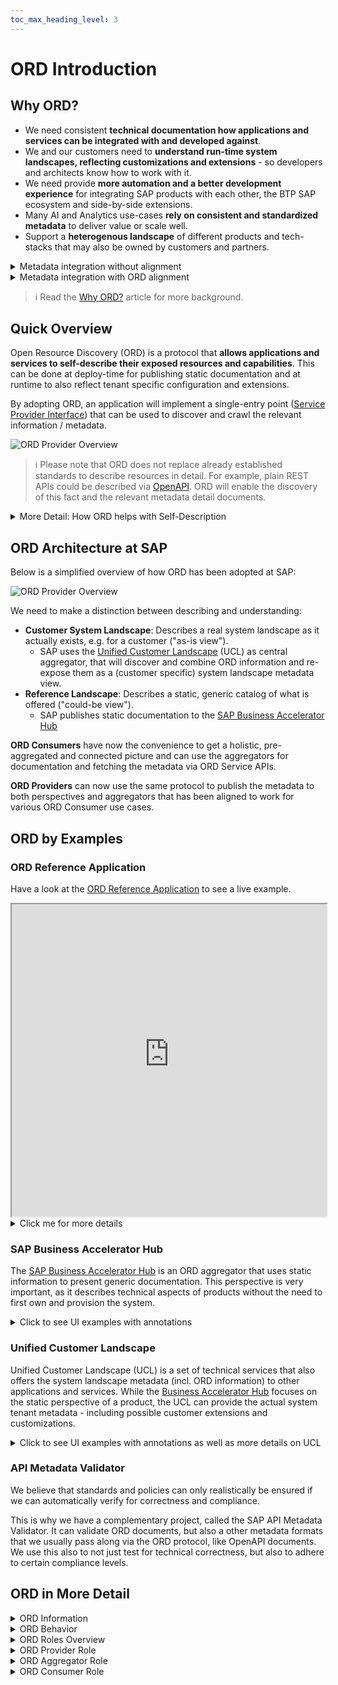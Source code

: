 ```yaml
---
toc_max_heading_level: 3
---
```


# ORD Introduction

## Why ORD?

* We need consistent **technical documentation how applications and services can be integrated with and developed against**.
* We and our customers need to **understand run-time system landscapes, reflecting customizations and extensions** - so developers and architects know how to work with it.
* We need provide **more automation and a better development experience** for integrating SAP products with each other, the BTP SAP ecosystem and side-by-side extensions.
* Many AI and Analytics use-cases **rely on consistent and standardized metadata** to deliver value or scale well.
* Support a **heterogenous landscape** of different products and tech-stacks that may also be owned by customers and partners.

<details><summary>Metadata integration without alignment</summary><p>

Without alignment on metadata standards and how they are discovered, all metadata integration between providers and consumers happens on a point-to-point basis.
This not only means a lot of integrations, but also that the integrations may need to be implemented differently.

This is a similar situation when there was no standardization on charging cable adapters.
It was difficult or sometimes impossible to connect various devices and led to high efforts and waste for everyone.

![ORD Provider Overview](/img/no-aligned-standards.svg 'Metadata Integration without alignment')

</p></details>

<details><summary>Metadata integration with ORD alignment</summary><p>

We can tackle this problem by introducing two concepts: First, use **aligned standards for metadata description and discovery**.
Second, use a **central aggregator**, which can read metadata from all providers and can serve the information to all consumers.

![ORD Provider Overview](/img/aligned-standards.svg 'Metadata Integration with ORD')

</p></details>

> ℹ Read the [Why ORD?](./details/articles/why-ord.md) article for more background.

## Quick Overview

Open Resource Discovery (ORD) is a protocol that **allows applications and services to self-describe their exposed resources and capabilities**. This can be done at deploy-time for publishing static documentation and at runtime to also reflect tenant specific configuration and extensions.​

By adopting ORD, an application will implement a single-entry point ([Service Provider Interface](https://en.wikipedia.org/wiki/Service_provider_interface)) that can be used to discover and crawl the relevant information / metadata.

<div style={{"text-align": "center"}}>

![ORD Provider Overview](/img/ord-provider-overview.svg 'ORD Provider Overview')

</div>

> ℹ Please note that ORD does not replace already established standards to describe resources in detail.
> For example, plain REST APIs could be described via [OpenAPI](https://www.openapis.org/).
> ORD will enable the discovery of this fact and the relevant metadata detail documents.

<details><summary>More Detail: How ORD helps with Self-Description</summary><p>

In the picture above, the center is an application or service describing itself.
They typically have multiple resources and capabilities that are outward facing and are of interest for external consumers.

The most typical information to describe with ORD are **APIs** and **Events**.
But due to its general purpose nature, it can also be used to describe other aspects.
For example what additional **capabilities** there are; a description the underlying conceptual models (Domain Model) as **Entity Types**, external **Integration Dependencies** and potentially also **Data Products** in the future.
All those information can be brought into relation with each other.

ORD standardizes how those information can be automatically discovered and aggregated.
Please note that ORD is no replacement for detailed resource definition standards like OpenAPI.
Instead, it describes a bigger context with shared, high-level information, taxonomy and relations between the described resources.
It also standardizes the publishing and discovery related interfaces and behaviors, to ensure a high degree of automation that allows us to keep in sync with reality.
The same ORD implementation can be used to both describe the tenant-specific customer landscape and the static reference landscape view to an API Catalog.

When ORD information get combined by a central ORD aggregator and integrated with other, central metadata sources, we can realize a connected (customer) **system landscape metadata view**.
This gives both SAP and our customers better introspection about the actual system landscape. This enables or improves many meta-data driven use-cases (like low-code/no-code).

The specification provides a shared contract and alignment point for the ecosystem, spanning various consumers and providers. This allows to have one aligned standard instead of a wild growth of specific point-to-point alignments and integrations.

</p></details>

## ORD Architecture at SAP

Below is a simplified overview of how ORD has been adopted at SAP:

![ORD Provider Overview](/img/ord-sap-architecture-overview.svg 'SAP ORD Architecture Overview')

We need to make a distinction between describing and understanding:
* **Customer System Landscape**: Describes a real system landscape as it actually exists, e.g. for a customer ("as-is view").
  * SAP uses the [Unified Customer Landscape](#unified-customer-landscape) (UCL) as central aggregator, that will discover and combine ORD information and re-expose them as a (customer specific) system landscape metadata view.
* **Reference Landscape**: Describes a static, generic catalog of what is offered ("could-be view").
  * SAP publishes static documentation to the [SAP Business Accelerator Hub](#sap-business-accelerator-hub)

**ORD Consumers** have now the convenience to get a holistic, pre-aggregated and connected picture and can use the aggregators for documentation and fetching the metadata via ORD Service APIs.

**ORD Providers** can now use the same protocol to publish the metadata to both perspectives and aggregators that has been aligned to work for various ORD Consumer use cases.

## ORD by Examples

### ORD Reference Application

Have a look at the [ORD Reference Application](https://ord-reference-application.cfapps.sap.hana.ondemand.com/) to see a live example.

<iframe src="https://ord-reference-application.cfapps.sap.hana.ondemand.com/" width="100%" height="500px"></iframe>

<details><summary>Click me for more details</summary><p>

The ORD Reference Application shows a simple application, which offers a few APIs and Events.
Some of the APIs are public and are of interest for outside consumers to learn about.

The flow to crawl the application for relevant metadata is the following:

* Execute an HTTP GET request on the [.well-known/open-resource-discovery](https://ord-reference-application.cfapps.sap.hana.ondemand.com/.well-known/open-resource-discovery) entry point.
  * With a successful response we now know that ORD is supported, where to find the actual information (`documents.url`) and how to access them (`documents.accessStrategies`)
* Execute an HTTP GET request on the [first ORD document](https://ord-reference-application.cfapps.sap.hana.ondemand.com/open-resource-discovery/v1/documents/1), we discovered from the previous step.
  * Here we now find the actual information, like the APIs and Events the application exposes, but also taxonomy like information like what product it is or how the information are structured into packages.
* For a particular API, we find out that it's a plain REST API, described with OpenAPI v3 in JSON format. We also learn how and where to download its [OpenAPI resource definition](https://ord-reference-application.cfapps.sap.hana.ondemand.com/astronomy/v1/openapi/oas3.json).

</p></details>

### SAP Business Accelerator Hub

The [SAP Business Accelerator Hub](https://api.sap.com/) is an ORD aggregator that uses static information to present generic documentation.
This perspective is very important, as it describes technical aspects of products without the need to first own and provision the system.

<details><summary>Click to see UI examples with annotations</summary><p>

![SAP Business Accelerator Hub Example 1](/img/business-accelerator-hub-example1.png 'SAP Business Accelerator Hub Example 1')

![SAP Business Accelerator Hub Example 2](/img/business-accelerator-hub-example2.png 'SAP Business Accelerator Hub Example 2')

</p></details>

### Unified Customer Landscape

Unified Customer Landscape (UCL) is a set of technical services that also offers the system landscape metadata (incl. ORD information) to other applications and services.
While the [Business Accelerator Hub](#sap-business-accelerator-hub) focuses on the static perspective of a product, the UCL can provide the actual system tenant metadata - including possible customer extensions and customizations.

<details><summary>Click to see UI examples with annotations as well as more details on UCL</summary><p>

![BTP Cockpit System Landscape via UCL](/img/btp-cockpit-ucl-example.png 'BTP Cockpit System Landscape via UCL')

The UCL offers information about the customer system landscape and managing integrations, as can be seen in the [SAP BTP](https://www.sap.com/products/technology-platform.html) Cockpit in the System Landscape UI.
Here customers can see their own systems and manage them e.g. grouping them via formations that enable trust and automatic integration between them for specific scenarios.
Systems that are in the same formation usually need to get information about each other, some of which may be provided via ORD.

* The UCL automatically aggregates and consolidates all the information about the customer’s IT landscape into one unified machine-readable extensible graph-like landscape model.
  This model includes information about the customers SAP, Partner 3rd party and on-premise application (service) tenants as well as metadata about their API, event and connectivity-related requirements, existing integrations and their state.
  This includes amongst other things, also the ORD metadata of the systems.
* The automatically aggregated landscape model is then *re-exposed for discovery and introspection* to various SAP and Partner UIs and tools that customers use to oversee, manage and monitor their IT landscape.
  The metadata is also used to simplify development, e.g. for side-by-side extensions and Low-Code/No-Code tools.
  This is achieved by offering industry-standard GraphQL and OData APIs with rich querying capabilities.
* Provides the so called "managed by SAP" experience in the domain of integration lifecycle management** and therefore allow customers to focus purely on taking business decisions and not doing or caring about the actual technical wiring and integration setup underneath. This is achieved by providing active automation over the integrations based on already available metadata, specified by the Application Providers about what integrations are required and how they can be established. Leveraging the automated integration lifecycle management makes the life of both Customers and Application Providers much easier, as the day 2 operations, such as credentials rotation also happen automatically.

In the UI screenshot, the most notable concept is the [ORD System Instance](./index.md#def-system-instance), which is usually a tenant.
If ORD information are provided, the detail view can show them and they will be made available to other systems in the same formation or account context.

</p></details>

### API Metadata Validator

We believe that standards and policies can only realistically be ensured if we can automatically verify for correctness and compliance.

This is why we have a complementary project, called the SAP API Metadata Validator.
It can validate ORD documents, but also a other metadata formats that we usually pass along via the ORD protocol, like OpenAPI documents.
We use this also to not just test for technical correctness, but also to adhere to certain compliance levels.

## ORD in More Detail

<details><summary>ORD Information</summary><p>

ORD as a protocol standardizes both the **information model** and the [behavior](#ord-behaviors) how the information are exchanged.

Typical questions that are addressed on ORD level are:
* Get an complete overview of the resources and capabilities
* What type of resource something is and how to access its metadata or the resource itself
* Where to find more information on the resource, e.g. links to machine-readable definitions (e.g. OpenAPI)
* Get overview documentation and find links to external human readable documentation
* How the resources fit into a global taxonomy
* How resources relate to each other (e.g. for navigation)

![ORD Information Overview](/img/ord-information-overview.svg 'ORD Information Overview')

</p></details>

<details><summary>ORD Behavior</summary><p>

ORD can enable fully automated metadata discovery and exchange (after initial onboarding).
by also standardizing how the information are discovered, transported and accessed. See [ORD Transport Modes](./spec-v1/index.md#ord-transport-modes) for an example.

![ORD Behavior Overview](/img/ord-behavior-overview.svg 'ORD Behavior Overview')

</p></details>

<details><summary>ORD Roles Overview</summary><p>

In ORD there are three roles that systems can have.
Depending on the role, only some parts of the specification are relevant and need to be implemented.
One system can also have more than one role, e.g. an ORD Provider can also be an ORD Consumer.

![ORD Roles Overview](/img/ord-roles-overview.svg 'ORD Roles Overview')

</p></details>

<details><summary>ORD Provider Role</summary><p>

The [ORD Provider](./spec-v1/index.md#ord-provider)  is a system that describes itself via ORD, so it's metadata becomes available to interested ORD Consumers.

They have to implement one of the ORD transport modes (currently only a pull-based API is supported), so the ORD information and related metadata definitions can be discovered and fetched.

![ORD Provider Role](/img/ord-role-provider.svg 'ORD Provider Role')

</p></details>

<details><summary>ORD Aggregator Role</summary><p>

The [ORD Aggregator](./spec-v1/index.md#ord-aggregator) has the job to simplify the life of ORD Consumers.
It will discover and connect to many ORD Providers and fetch their metadata.
It may also integrate information from other (usually central) repositories.
Since it builds an aggregated overview, here the decentralized information from many sources can come together and form a connected graph of metadata knowledge.

It's most notable feature is that it offers an [ORD Service](./spec-v1/index.md#ord-service), which offers a high-quality API to ORD consumers.
The information offered represent an aggregated, connected and consolidated metadata overview.

![ORD Aggregator Role](/img/ord-role-aggregator.svg 'ORD Aggregator Role')

</p></details>

<details><summary>ORD Consumer Role</summary><p>

The [ORD Consumer](./spec-v1/index.md#ord-consumer) is interested in learning about the resources and capabilities of other systems.

Ideally, it will get them from the ORD Aggregator, where a complete overview is offered with a

![ORD Consumer Role](/img/ord-role-consumer.svg 'ORD Consumer Role')

</p></details>
